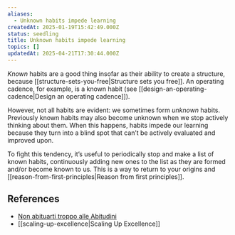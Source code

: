 ```yaml
---
aliases:
  - Unknown habits impede learning
createdAt: 2025-01-19T15:42:49.000Z
status: seedling
title: Unknown habits impede learning
topics: []
updatedAt: 2025-04-21T17:30:44.000Z
---
```

_Known_ habits are a good thing insofar as their ability to create a structure, because [[structure-sets-you-free|Structure sets you free]]. An operating cadence, for example, is a known habit (see [[design-an-operating-cadence|Design an operating cadence]]).

However, not all habits are evident: we sometimes form _unknown_ habits. Previously known habits may also become unknown when we stop actively thinking about them. When this happens, habits impede our learning because they turn into a blind spot that can’t be actively evaluated and improved upon.

To fight this tendency, it’s useful to periodically stop and make a list of known habits, continuously adding new ones to the list as they are formed and/or become known to us. This is a way to return to your origins and [[reason-from-first-principles|Reason from first principles]].

## References

- [Non abituarti troppo alle Abitudini](https://www.youtube.com/watch?v=3V_6jagxFFw)
- [[scaling-up-excellence|Scaling Up Excellence]]
